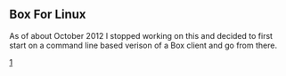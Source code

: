 == Box For Linux ==

As of about October 2012 I stopped working on this and decided to first start on a command line based verison of a Box client and go from there.

[https://github.com/sebastiansam55/boxlinux]
